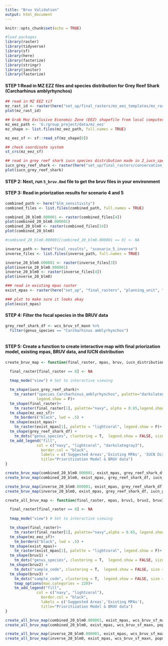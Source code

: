 ```yaml
---
title: "Bruv Validation"
output: html_document
---
```


```r
knitr::opts_chunk$set(echo = TRUE)

#load packages
library(raster)
library(tidyverse)
library(sf)
library(here)
library(fasterize)
library(stringr)
library(janitor)
library(fasterize)
```

#### **STEP 1:Read in MZ EZZ files and species distribution for Grey Reef Shark (Carcharhinus amblyrhynchos)**
```r
## read in MZ EEZ tif
mz_rast_id <- raster(here("set_up/final_rasters/mz_eez_templates/mz_rast_id.tif"))
plot(mz_rast_id)

## Grab Moz Exclusive Economic Zone (EEZ) shapefile from local computer
mz_eez_path <- 'G:/group_project/data/mz_eez'
mz_shape <- list.files(mz_eez_path, full.names = TRUE) 

mz_eez_sf <- sf::read_sf(mz_shape[6])

## check coordinate system
st_crs(mz_eez_sf)

## read in grey reef shark iucn species distribution made in 2_iucn_species.Rmd
iucn_grey_reef_shark <- raster(here("set_up/final_rasters/conservation_features/iucn_species/species_Carcharhinus amblyrhynchos.tif"))
plot(iucn_grey_reef_shark)
```

#### **STEP 2: Next, run `5_bruv.Rmd` file to get the bruv files in your environment**

#### **STEP 3: Read in priorization results for scenario 4 and 5**
```r
combined_path <- here("blm_sensitivity")
combined_files <- list.files(combined_path, full.names = TRUE)

combined_20_blm0.000001 <- raster(combined_files[4])
plot(combined_20_blm0.000001)
combined_20_blm0 <- raster(combined_files[14])
plot(combined_20_blm0)

#combined_20_blm0.000001[combined_20_blm0.000001 == 0] <- NA

inverse_path <- here("final_results", "scenario_5_inverse")
inverse_files <- list.files(inverse_path, full.names = TRUE)

inverse_20_blm0.000001 <- raster(inverse_files[3])
plot(inverse_20_blm0.000001)
inverse_20_blm0 <- raster(inverse_files[4])
plot(inverse_20_blm0)

### read in existing mpas raster
exist_mpas <- raster(here("set_up", "final_rasters", "planning_unit", "exist_mpa.tif"))

### plot to make sure it looks okay
plot(exist_mpas)

```

#### **STEP 4: Filter the focal species in the BRUV data**
```r
grey_reef_shark_df <- wcs_bruv_sf_maxn %>% 
  filter(genus_species == "Carcharhinus amblyrhynchos")
  
```

#### **STEP 5: Create a function to create interactive map with final priorization model, existing mpas, BRUV data, and IUCN distribution**
```r
create_bruv_map <- function(final_raster, mpas, bruv, iucn_distribution){

  final_raster[final_raster == 0] <- NA
  
  tmap_mode("view") # Set to interactive viewing

  tm_shape(iucn_grey_reef_shark)+
    tm_raster("species_Carcharhinus_amblyrhynchos", palette="darkslategray3", alpha = 0.8,
              legend.show = F)+
  tm_shape(final_raster)+
    tm_raster(final_raster[1], palette="navy", alpha = 0.65,legend.show = F)+
  tm_shape(mz_eez_sf)+
    tm_borders("black", lwd = .5) +
  tm_shape(exist_mpas)+
    tm_raster(exist_mpas[1], palette = "lightcoral", legend.show = F)+
  tm_shape(grey_reef_shark_df) +
    tm_dots("genus_species", clustering = T,  legend.show = FALSE, size = 0.5)+
  tm_add_legend("fill",
              col = c("navy", "lightcoral", "darkslategray3"),
	            border.col = "black",
	            labels = c('Suggested Areas','Existing MPAs', 'IUCN Distribution'),
	            title="Prioritization Model & BRUV data")
}

create_bruv_map(combined_20_blm0.000001, exist_mpas, grey_reef_shark_df, iucn_grey_reef_shark)
create_bruv_map(combined_20_blm0, exist_mpas, grey_reef_shark_df, iucn_grey_reef_shark)

create_bruv_map(inverse_20_blm0.000001, exist_mpas, grey_reef_shark_df, iucn_grey_reef_shark)
create_bruv_map(inverse_20_blm0, exist_mpas, grey_reef_shark_df, iucn_grey_reef_shark)
```


```r
create_all_bruv_map <- function(final_raster, mpas, bruv1, bruv2, bruv3){

  final_raster[final_raster == 0] <- NA
  
  tmap_mode("view") # Set to interactive viewing

  tm_shape(final_raster)+
    tm_raster(final_raster[1], palette="navy",alpha = 0.65, legend.show = F)+
  tm_shape(mz_eez_sf)+
    tm_borders("black", lwd = .5) +
  tm_shape(exist_mpas)+
    tm_raster(exist_mpas[1], palette = "lightcoral", legend.show = F)+
  tm_shape(bruv1) +
    tm_dots("genus_species", clustering = T,  legend.show = FALSE, size = 0.5)+
  tm_shape(bruv2) +
    tm_dots("sample_code", clustering = T,  legend.show = FALSE, size = 0.5)+
  tm_shape(bruv3) +
    tm_dots("sample_code", clustering = T,  legend.show = FALSE, size = 0.5)+
    tmap_options(max.categories = 220)+
    tm_add_legend("fill",
              col = c("navy", "lightcoral"),
	            border.col = "black",
	            labels = c('Suggested Areas','Existing MPAs'),
	            title="Prioritization Model & BRUV data")
}

create_all_bruv_map(combined_20_blm0.000001, exist_mpas, wcs_bruv_sf_maxn, popmr_bruv_sf,nm_bruv_sf)
create_all_bruv_map(combined_20_blm0, exist_mpas, wcs_bruv_sf_maxn, popmr_bruv_sf,nm_bruv_sf)

create_all_bruv_map(inverse_20_blm0.000001, exist_mpas, wcs_bruv_sf_maxn, popmr_bruv_sf,nm_bruv_sf)
create_all_bruv_map(inverse_20_blm0, exist_mpas, wcs_bruv_sf_maxn, popmr_bruv_sf,nm_bruv_sf)

```


























